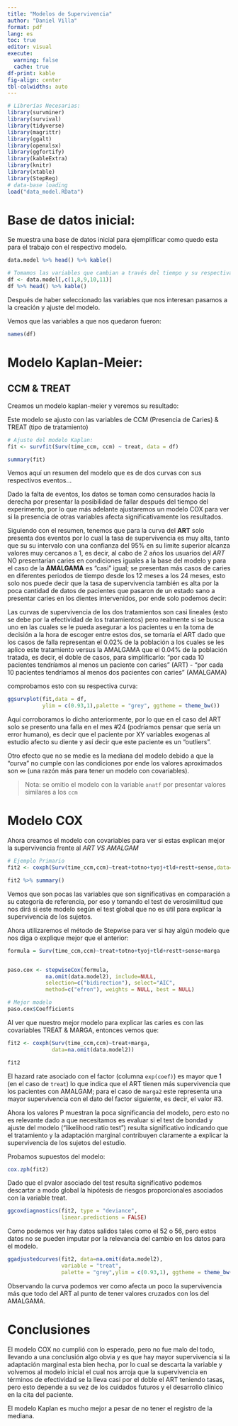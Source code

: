 ```yaml
---
title: "Modelos de Supervivencia"
author: "Daniel Villa"
format: pdf
lang: es
toc: true
editor: visual
execute: 
  warning: false
  cache: true
df-print: kable
fig-align: center
tbl-colwidths: auto
---
```


```r
# Librerías Necesarias:
library(survminer)
library(survival)
library(tidyverse)
library(magrittr)
library(ggalt)
library(openxlsx)
library(ggfortify)
library(kableExtra)
library(knitr)
library(xtable)
library(StepReg)
# data-base loading
load("data_model.RData")
```

# Base de datos inicial:

Se muestra una base de datos inicial para ejemplificar como quedo esta para el trabajo con el respectivo modelo.

```r
data.model %>% head() %>% kable()

# Tomamos las variables que cambian a través del tiempo y su respectiva supervivencia
df <- data.model[,c(1,8,9,10,11)]
df %>% head() %>% kable()
```

Después de haber seleccionado las variables que nos interesan pasamos a la creación y ajuste del modelo.

Vemos que las variables a que nos quedaron fueron:

```r
names(df)
```

# Modelo Kaplan-Meier:

## CCM & TREAT

Creamos un modelo kaplan-meier y veremos su resultado:

Este modelo se ajusto con las variables de CCM (Presencia de Caries) & TREAT (tipo de tratamiento)

```r
# Ajuste del modelo Kaplan:
fit <- survfit(Surv(time_ccm, ccm) ~ treat, data = df)

summary(fit)
```

Vemos aquí un resumen del modelo que es de dos curvas con sus respectivos eventos...

Dado la falta de eventos, los datos se toman como censurados hacia la derecha por presentar la posibilidad de fallar después del tiempo del experimento, por lo que más adelante ajustaremos un modelo COX para ver si la presencia de otras variables afecta significativamente los resultados.

Siguiendo con el resumen, tenemos que para la curva del **ART** solo presenta dos eventos por lo cual la tasa de supervivencia es muy alta, tanto que su su intervalo con una confianza del 95% en su limite superior alcanza valores muy cercanos a 1, es decir, al cabo de 2 años los usuarios del *ART* NO presentarían caries en condiciones iguales a la base del modelo y para el caso de la **AMALGAMA** es "casi" igual; se presentan más casos de caries en diferentes periodos de tiempo desde los 12 meses a los 24 meses, esto solo nos puede decir que la tasa de supervivencia también es alta por la poca cantidad de datos de pacientes que pasaron de un estado sano a presentar caries en los dientes intervenidos, por ende solo podemos decir:

Las curvas de supervivencia de los dos tratamientos son casi lineales (esto se debe por la efectividad de los tratamientos) pero realmente si se busca uno en las cuales se le pueda asegurar a los pacientes u en la toma de decisión a la hora de escoger entre estos dos, se tomaría el ART dado que los casos de falla representan el 0.02% de la población a los cuales se les aplico este tratamiento versus la AMALGAMA que el 0.04% de la población tratada, es decir, el doble de casos, para simplificarlo: "por cada 10 pacientes tendríamos al menos un paciente con caries" (ART) - "por cada 10 pacientes tendríamos al menos dos pacientes con caries" (AMALGAMA)

comprobamos esto con su respectiva curva:

```r
ggsurvplot(fit,data = df, 
           ylim = c(0.93,1),palette = "grey", ggtheme = theme_bw())
```

Aquí corroboramos lo dicho anteriormente, por lo que en el caso del ART solo se presento una falla en el mes #24 (podríamos pensar que sería un error humano), es decir que el paciente por XY variables exogenas al estudio afecto su diente y así decir que este paciente es un "outliers".

Otro efecto que no se medie es la mediana del modelo debido a que la "curva" no cumple con las condiciones por ende los valores aproximados son $\infty$ (una razón más para tener un modelo con covariables).

> Nota: se omitio el modelo con la variable `anatf` por presentar valores similares a los `ccm`

# Modelo COX

Ahora creamos el modelo con covariables para ver si estas explican mejor la supervivencia frente al *ART VS AMALGAM*

```r
# Ejemplo Primario
fit2 <- coxph(Surv(time_ccm,ccm)~treat+totno+tyoj+tld+restt+sense,data=data.model2)

fit2 %>% summary()
```

Vemos que son pocas las variables que son significativas en comparación a su categoría de referencia, por eso y tomando el test de verosimilitud que nos dirá si este modelo según el test global que no es útil para explicar la supervivencia de los sujetos.

Ahora utilizaremos el método de Stepwise para ver si hay algún modelo que nos diga o explique mejor que el anterior:

```r
formula = Surv(time_ccm,ccm)~treat+totno+tyoj+tld+restt+sense+marga


paso.cox <- stepwiseCox(formula,
            na.omit(data.model2), include=NULL,
            selection=c("bidirection"), select="AIC",
            method=c("efron"), weights = NULL, best = NULL)

# Mejor modelo
paso.cox$Coefficients
```

Al ver que nuestro mejor modelo para explicar las caries es con las covariables TREAT & MARGA, entonces vemos que:

```r
fit2 <- coxph(Surv(time_ccm,ccm)~treat+marga,
              data=na.omit(data.model2))

fit2
```

El hazard rate asociado con el factor (columna `exp(coef)`) es mayor que 1 (en el caso de `treat`) lo que indica que el ART tienen más supervivencia que los pacientes con AMALGAM; para el caso de `marga2` este representa una mayor supervivencia con el dato del factor siguiente, es decir, el valor #3.

Ahora los valores P muestran la poca significancia del modelo, pero esto no es relevante dado a que necesitamos es evaluar si el test de bondad y ajuste del modelo ("likelihood ratio test") resulta significativo indicando que el tratamiento y la adaptación marginal contribuyen claramente a explicar la supervivencia de los sujetos del estudio.

Probamos supuestos del modelo:

```r
cox.zph(fit2)
```

Dado que el pvalor asociado del test resulta significativo podemos descartar a modo global la hipótesis de riesgos proporcionales asociados con la variable treat.

```r
ggcoxdiagnostics(fit2, type = "deviance",
                 linear.predictions = FALSE)
```

Como podemos ver hay datos salidos tales como el 52 o 56, pero estos datos no se pueden imputar por la relevancia del cambio en los datos para el modelo.

```r
ggadjustedcurves(fit2, data=na.omit(data.model2), 
                 variable = "treat", 
                 palette = "grey",ylim = c(0.93,1), ggtheme = theme_bw())
```

Observando la curva podemos ver como afecta un poco la supervivencia más que todo del ART al punto de tener valores cruzados con los del AMALGAMA.

# Conclusiones

El modelo COX no cumplió con lo esperado, pero no fue malo del todo, llevando a una conclusión algo obvia y es que hay mayor supervivencia si la adaptación marginal esta bien hecha, por lo cual se descarta la variable y volvemos al modelo inicial el cual nos arroja que la supervivencia en términos de efectividad se la lleva casi por el doble el ART teniendo tasas, pero esto depende a su vez de los cuidados futuros y el desarrollo clínico en la cita del paciente.

El modelo Kaplan es mucho mejor a pesar de no tener el registro de la mediana.
